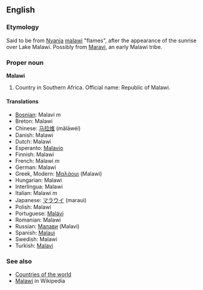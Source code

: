==English==
===Etymology===
Said to be from [[w:Nyanja|Nyanja]] [[malawi]] "flames", after the appearance of the sunrise over Lake Malawi.  Possibly from [[Maravi]], an early Malawi tribe.

===Proper noun===
'''Malawi'''
# Country in Southern Africa. Official name: Republic of Malawi.

====Translations====
*[[Bosnian]]: Malavi ''m''
*Breton: Malawi
*Chinese: [[马拉维]] (mǎlāwéi)
*Danish: Malawi
*Dutch: Malawi
*Esperanto: [[Malavio]]
*Finnish: Malawi
*French: Malawi ''m''
*German: Malawi
*Greek, Modern: [[Μαλάουι]] (Malawi)
*Hungarian: Malawi
*Interlingua: Malawi
*Italian: Malawi ''m''
*Japanese: [[マラウイ]] (maraui)
*Polish: Malawi
*Portuguese: [[Malávi]]
*Romanian: Malawi
*Russian: [[Малави]] (Malavi)
*Spanish: [[Malaui]]
*Swedish: Malawi
*Turkish: [[Malavi]]

===See also===
* [[Countries of the world]]
* [[w:Malawi|Malawi]] in Wikipedia